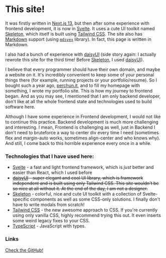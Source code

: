<script lang="ts">import Icon from '@iconify/svelte';</script>

# This site!

It was firstly written in [Next.js 13](https://nextjs.org), but then after some experience with frontend development, it is now in [Svelte](https://svelte.dev/). It uses a cute UI toolkit named [Skeleton](https://www.skeleton.dev/), which itself is built using [Tailwind CSS](https://tailwindcss.com/). The site also has [Markdown](https://en.wikipedia.org/wiki/Markdown) support (using [`mdsvex`](https://mdsvex.com) library). In fact, this page is written in Markdown.

I also had a bunch of experience with [daisyUI](https://daisyui.com) (side story again: I actually rewrote this site for the third time! Before [Skeleton](https://www.skeleton.dev/), I used [daisyUI](https://daisyui.com)).

I believe that every programmer should have their own domain, and maybe a website on it. It's incredibly convenient to keep some of your personal things there (for example, running projects or your portfolio/resume). So I bought such a year ago, [perchun.it](https://perchun.it), and to fill my homepage with something, I wrote my portfolio site. This is how my journey to frontend began. And as you may see, I mentioned that I am only backend developer, don't like at all the whole frontend state and technologies used to build software here.

Although I have some experience in Frontend development, I would not like to continue this practice. Backend development is much more challenging and interesting. I mean, Frontend is challenging as well, just in Backend I don't need to bruteforce a way to center div every time I need (sometimes flex and margin-auto works, sometimes align-center and who knows why). And still, I come back to this horrible experience every once in a while.

### Technologies that I have used here:

- [Svelte](https://svelte.dev) - a fast and light frontend framework, which is _just_ better and easier than React, which I used before
- ~~[daisyUI](https://daisyui.com) - super elegant and cool UI library, which is framework independent and is built using only Tailwind CSS. This site wouldn't be so nice at all without it. At the end of the day, I am not a designer.~~
- [Skeleton](https://skeleton.dev) - colorful, nice and cute UI toolkit with a collection of Svelte-specific components as well as some CSS-only solutions. I finally don't have to write modals from scratch!
- [Tailwind CSS](https://tailwindcss.com) - the new awesome approach to CSS. If you're currently using only vanilla CSS, highly recommend trying this out. It even inserts some weird legacy fixes to your CSS.
- [TypeScript](https://www.typescriptlang.org) - JavaScript with types.

### Links

<a href="https://s.perchun.it/perchun.it/github" class="btn variant-filled">
	<Icon icon="mdi:github" />
	Check the GitHub!
</a>
